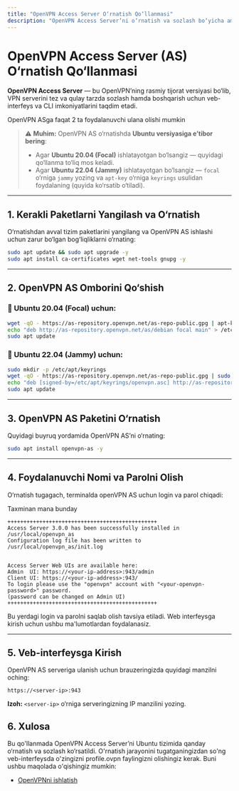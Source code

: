 ```yaml
---
title: "OpenVPN Access Server O‘rnatish Qo‘llanmasi"
description: "OpenVPN Access Server’ni o‘rnatish va sozlash bo‘yicha amaliy qo‘llanma."
---
```



# OpenVPN Access Server (AS) O‘rnatish Qo‘llanmasi

**OpenVPN Access Server** — bu OpenVPN’ning rasmiy tijorat versiyasi bo‘lib, VPN serverini tez va qulay tarzda sozlash hamda boshqarish uchun veb-interfeys va CLI imkoniyatlarini taqdim etadi.

<Callout type="warning">
OpenVPN ASga faqat 2 ta foydalanuvchi ulana olishi mumkin
</Callout>

> ⚠ **Muhim:** OpenVPN AS o‘rnatishda **Ubuntu versiyasiga e’tibor bering**:
> - Agar **Ubuntu 20.04 (Focal)** ishlatayotgan bo‘lsangiz — quyidagi qo‘llanma to‘liq mos keladi.
> - Agar **Ubuntu 22.04 (Jammy)** ishlatayotgan bo‘lsangiz — `focal` o‘rniga `jammy` yozing va `apt-key` o‘rniga `keyrings` usulidan foydalaning (quyida ko‘rsatib o‘tiladi).

---

## 1. Kerakli Paketlarni Yangilash va O‘rnatish

O‘rnatishdan avval tizim paketlarini yangilang va OpenVPN AS ishlashi uchun zarur bo‘lgan bog‘liqliklarni o‘rnating:

```bash
sudo apt update && sudo apt upgrade -y
sudo apt install ca-certificates wget net-tools gnupg -y
````

---

## 2. OpenVPN AS Omborini Qo‘shish

### 🔹 Ubuntu 20.04 (Focal) uchun:

```bash
wget -qO - https://as-repository.openvpn.net/as-repo-public.gpg | apt-key add -
echo "deb http://as-repository.openvpn.net/as/debian focal main" > /etc/apt/sources.list.d/openvpn-as-repo.list
sudo apt update
```

### 🔹 Ubuntu 22.04 (Jammy) uchun:

```bash
sudo mkdir -p /etc/apt/keyrings
wget -qO - https://as-repository.openvpn.net/as-repo-public.gpg | sudo tee /etc/apt/keyrings/openvpn.asc
echo "deb [signed-by=/etc/apt/keyrings/openvpn.asc] http://as-repository.openvpn.net/as/debian jammy main" | sudo tee /etc/apt/sources.list.d/openvpn-as-repo.list
sudo apt update
```

---

## 3. OpenVPN AS Paketini O‘rnatish

Quyidagi buyruq yordamida OpenVPN AS’ni o‘rnating:

```bash
sudo apt install openvpn-as -y
```

---

## 4. Foydalanuvchi Nomi va Parolni Olish

O‘rnatish tugagach, terminalda openVPN AS uchun login va parol chiqadi:

Taxminan mana bunday
```
+++++++++++++++++++++++++++++++++++++++++++++++
Access Server 3.0.0 has been successfully installed in /usr/local/openvpn_as
Configuration log file has been written to /usr/local/openvpn_as/init.log


Access Server Web UIs are available here:
Admin  UI: https://<your-ip-address>:943/admin
Client UI: https://<your-ip-address>:943/
To login please use the "openvpn" account with "<your-openvpn-password>" password.
(password can be changed on Admin UI)
+++++++++++++++++++++++++++++++++++++++++++++++
```

Bu yerdagi login va parolni saqlab olish tavsiya etiladi. Web interfeysga kirish uchun ushbu ma'lumotlardan foydalanasiz.

---

## 5. Veb-interfeysga Kirish

OpenVPN AS serveriga ulanish uchun brauzeringizda quyidagi manzilni oching:

```url
https://<server-ip>:943
```

**Izoh:** `<server-ip>` o‘rniga serveringizning IP manzilini yozing.


## 6. Xulosa

Bu qo'llanmada OpenVPN Access Server’ni Ubuntu tizimida qanday o‘rnatish va sozlash ko‘rsatildi. O'rnatish jarayonini tugatganingizdan so'ng veb-interfeysda o'zingizni profile.ovpn faylingizni olishingiz kerak. Buni ushbu maqolada o'qishingiz mumkin:

- [OpenVPNni ishlatish](/linux/openvpn/use)
